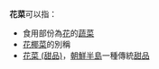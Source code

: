 '''花菜'''可以指：

* 食用部份為[[花|花]]的[[蔬菜|蔬菜]]
* [[花椰菜|花椰菜]]的別稱
* [[花菜_(甜品)|花菜 (甜品)]]，[[朝鮮半島|朝鮮半島]]一種傳統[[甜品|甜品]]

{{disambig|CAT=二字消歧義}}